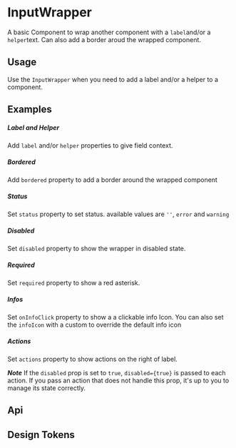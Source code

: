 
<Meta of={KitInputWrapperStories} />

# InputWrapper

A basic Component to wrap another component with a `label`and/or a `helper`text. Can also add a border aroud the wrapped component.

## Usage

Use the `InputWrapper` when you need to add a label and/or a helper to a component.

## Examples

##### Label and Helper

Add `label` and/or `helper` properties to give field context.

<CustomCanvas content={Examples.Basic} source={Sources.Basic} id="input-basic" />


##### Bordered

Add `bordered` property to add a border around the wrapped component

<CustomCanvas content={Examples.Border} source={Sources.Border} id="input-wrapper-border" />

##### Status

Set `status` property to set status. available values are `''`, `error` and `warning`

<CustomCanvas content={Examples.Status} source={Sources.Status} id="input-wrapper-status" />

##### Disabled

Set `disabled` property to show the wrapper in disabled state.

<CustomCanvas content={Examples.Disabled} source={Sources.Disabled} id="input-wrapper-disabled" />


##### Required

Set `required` property to show a red asterisk.

<CustomCanvas content={Examples.Required} source={Sources.Required} id="input-wrapper-required" />

##### Infos

Set `onInfoClick` property to show a a clickable info Icon. You can also set the `infoIcon` with a custom to override the default info icon

<CustomCanvas content={Examples.Infos} source={Sources.Infos} id="input-wrapper-infos" />

##### Actions

Set `actions` property to show actions on the right of label.

***Note*** If the `disabled` prop is set to `true`, `disabled={true}` is passed to each action. If you pass an action that does not handle this prop, it's up to you to manage its state correctly.

<CustomCanvas content={Examples.Actions} source={Sources.Actions} id="input-wrapper-actions" />

## Api

<Canvas of={KitInputWrapperStories.Api} />

<Controls of={KitInputWrapperStories.Api} />


## Design Tokens

<DesignTokens path="components.InputWrapper" tokens={fields?.components?.InputWrapper} />